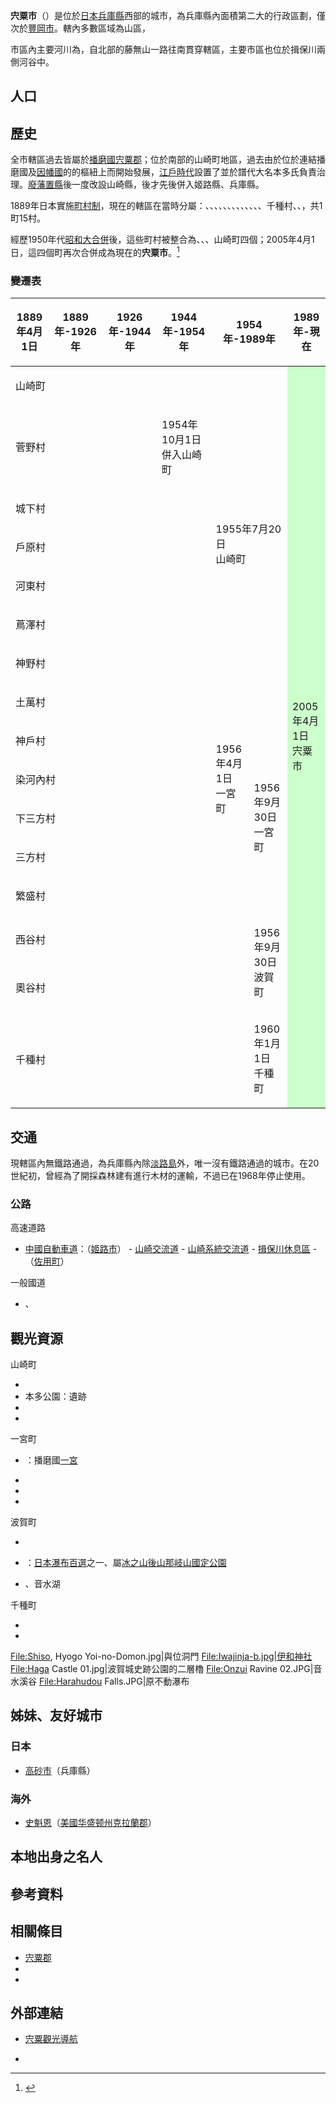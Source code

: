 {{日本都市
| 自治體名=宍粟市
| 圖像=[[File:Banshu_Yamasaki_Iris_garden_in_2013-6-16_No,44.JPG|240px]]
| 圖像說明=[[播州山崎花菖蒲園|播州山崎花菖蒲園]]
| 市章=[[File:Shiso_Hyogo_chapter.JPG|100px]]
| 日文原名=宍粟市
| 平假名=しそうし
| 羅馬字拼音=Shisō-shi
| 都道府縣=兵庫縣
| 支廳=
| 編號= 28227-8 
| 面積=658.54
| 邊界未定=
| 人口=39,347<ref>{{Cite web| url=http://www.city.shiso.lg.jp/| title=人口、世代數| publisher=宍粟市政府| accessdate=2017-01-13| archive-date=2017-01-04| archive-url=https://web.archive.org/web/20170104080429/http://www.city.shiso.lg.jp/| dead-url=yes}}</ref>
| 統計時間=2016年12月31日
| 自治體=[[養父市|養父市]]、[[朝來市|朝來市]]、[[龍野市|龍野市]]、[[姬路市|姬路市]]、[[神河町|神河町]]、[[佐用町|佐用町]]<br>'''[[岡山縣|岡山縣]]'''：[[美作市|美作市]]、[[西粟倉村|西粟倉村]]<br>'''[[鳥取縣|鳥取縣]]'''：[[若櫻町|若櫻町]]
| 樹=[[山毛櫸|山毛櫸]]
| 花=[[日本百合|日本百合]]
| 其他象徵物=
| 其他象徵=
| 市長=福元晶三
| 卸任日期=2017年5月15日
| 郵遞區號=671-2593
| 所在地=宍粟市山崎町今宿6番地
| 電話號碼=790-62-8511
| 外部連結= http://www.city.shiso.lg.jp/ 
| 經度=
| 緯度=
| 地圖=[[File:Shisou_in_Hyogo_Prefecture_Ja.svg|250px]]
| 註記=
}}
'''宍粟市'''（{{jpn|j=宍粟市|hg=しそうし|rm=Shisō shi|f=y}}）是位於[[日本|日本]][[兵庫縣|兵庫縣]]西部的城市，為兵庫縣內面積第二大的行政區劃，僅次於[[豐岡市|豐岡市]]。轄內多數區域為山區，

市區內主要河川為{{tsl|ja|揖保川}}，自北部的藤無山一路往南貫穿轄區，主要市區也位於揖保川兩側河谷中。

== 人口 ==

{{日本人口統計|location=Shiso, Hyogo}}

== 歷史 ==
全市轄區過去皆屬於[[播磨國|播磨國]][[宍粟郡|宍粟郡]]；位於南部的山崎町地區，過去由於位於連結播磨國及[[因幡國|因幡國]]的{{Tsl|ja|因幡街道}}的樞紐上而開始發展，[[江戶時代|江戶時代]]設置了{{tsl|ja|山崎藩}}並於譜代大名本多氏負責治理。[[廢藩置縣|廢藩置縣]]後一度改設山崎縣，後才先後併入姬路縣、兵庫縣。

1889年日本實施[[町村制|町村制]]，現在的轄區在當時分屬：{{tsl|ja|山崎町 (兵庫県)|山崎町 (兵庫縣)|山崎町}}、{{tsl|ja|城下村 (兵庫県)|城下村 (兵庫縣)|城下村}}、{{tsl|ja|戸原村|戶原村}}、{{tsl|ja|河東村 (兵庫県)|河東村 (兵庫縣)|河東村}}、{{tsl|ja|蔦澤村}}、{{tsl|ja|神野村 (兵庫県宍粟郡|神野村 (兵庫縣宍粟郡|神野村}}、{{tsl|ja|神戸村 (兵庫県)|神戶村 (兵庫縣)|神戶村}}、{{tsl|ja|染河内村|染河內村}}、{{tsl|ja|下三方村|下三方村}}、{{tsl|ja|三方村 (兵庫県宍粟郡)|三方村 (兵庫縣宍粟郡)|三方村}}、{{tsl|ja|繁盛村}}、{{tsl|ja|西谷村 (兵庫県宍粟郡)|西谷村 (兵庫縣宍粟郡)|西谷村}}、{{tsl|ja|奥谷村 (兵庫県)|奧谷村 (兵庫縣)|奧谷村}}、千種村、{{tsl|ja|土万村}}、{{tsl|ja|菅野村 (兵庫県宍粟郡)|菅野村 (兵庫縣宍粟郡)|菅野村}}，共1町15村。

經歷1950年代[[市町村合併|昭和大合併]]後，這些町村被整合為{{Tsl|ja|一宮町 (兵庫県宍粟郡)|一宮町 (兵庫縣宍粟郡)|一宮町}}、{{Tsl|ja|千種町 (兵庫県)|千種町 (兵庫縣)|千種町}}、{{tsl|ja|波賀町}}、山崎町四個；2005年4月1日，這四個町再次合併成為現在的'''宍粟市'''。<ref>{{Cite web| url=http://www.city.shiso.lg.jp/shiseijoho/shisoshishokai/sisoshinitsuite/1386814147301.html| title=沿革| publisher=宍粟市政府| language=ja| accessdate=2017-01-13| archive-date=2016-07-18| archive-url=https://web.archive.org/web/20160718230141/http://www.city.shiso.lg.jp/shiseijoho/shisoshishokai/sisoshinitsuite/1386814147301.html| dead-url=no}}</ref>

=== 變遷表 ===
{| class="wikitable" style="font-size:x-small"
! 1889年4月1日
! 1889年-1926年
! 1926年-1944年
! 1944年-1954年
! colspan=2 | 1954年-1989年
! 1989年-現在
! 現在
|-
| colspan=4 | 山崎町
| rowspan=8 colspan=2 | 1955年7月20日<br />山崎町
| rowspan=16 colspan=2 style="background-color:#cfc;" | 2005年4月1日<br />宍粟市
|-
| colspan=3 | 菅野村
| 1954年10月1日<br />併入山崎町
|-
| colspan=4 | 城下村
|-
| colspan=4 | 戶原村
|-
| colspan=4 | 河東村
|-
| colspan=4 | 蔦澤村
|-
| colspan=4 | 神野村
|-
| colspan=4 | 土萬村
|-
| colspan=4 | 神戶村
| rowspan=3 | 1956年4月1日<br />一宮町
| rowspan=5 | 1956年9月30日<br />一宮町
|-
| colspan=4 | 染河內村
|-
| colspan=4 | 下三方村
|-
| colspan=5 | 三方村
|-
| colspan=5 | 繁盛村
|-
| colspan=5 | 西谷村
| rowspan=2 | 1956年9月30日<br />波賀町
|-
| colspan=5 | 奧谷村
|-
| colspan=5 | 千種村
| 1960年1月1日<br />千種町
|}

== 交通 ==
現轄區內無鐵路通過，為兵庫縣內除[[淡路島|淡路島]]外，唯一沒有鐵路通過的城市。在20世紀初，曾經為了開採森林建有{{tsl|ja|波賀森林鉄道|波賀森林鐵道}}進行木材的運輸，不過已在1968年停止使用。

=== 公路 ===
; 高速道路 
* [[中國自動車道|中國自動車道]]：（[[姬路市|姬路市]]） - [[山崎IC_(兵庫縣)|山崎交流道]] - [[山崎JCT|山崎系統交流道]] - [[揖保川停車區|揖保川休息區]] - （[[佐用町|佐用町]]）

; 一般國道
* {{tsl|ja|国道29号|國道29號}}、{{tsl|ja|国道429号|國道429號}}

== 觀光資源 ==
; 山崎町
* {{tsl|ja|播州山崎花菖蒲園}}
* 本多公園：{{tsl|ja|山崎城 (播磨国)|山崎城 (播磨國)|山崎城}}遺跡
* {{tsl|ja|山崎アウトドアランド|山崎戶外樂園}}
* {{tsl|ja|与位の洞門|與位洞門}}

; 一宮町
* {{tsl|ja|伊和神社}}：播磨國[[一宮|一宮]]
* {{tsl|ja|御形神社}}
* {{tsl|ja|福知渓谷|福知溪谷}}
* {{tsl|ja|一宮温泉|一宮溫泉}}

; 波賀町
* {{tsl|ja|波賀城史跡公園}}
* {{tsl|ja|原不動滝|原不動瀑布}}：[[日本瀑布百選|日本瀑布百選]]之一、屬[[冰之山後山那岐山國定公園|冰之山後山那岐山國定公園]]
* {{tsl|ja|音水渓谷|音水溪谷}}、音水湖

; 千種町
* {{tsl|ja|ちくさ高原|千種高原}}
* {{tsl|ja|ちくさ高原ゆり園|千種高原百合園}}

<gallery widths=200px heights=200px>
File:Shiso, Hyogo Yoi-no-Domon.jpg|與位洞門
File:Iwajinja-b.jpg|伊和神社
File:Haga Castle 01.jpg|波賀城史跡公園的二層櫓
File:Onzui Ravine 02.JPG|音水溪谷
File:Harahudou Falls.JPG|原不動瀑布
</gallery>

== 姊妹、友好城市 ==
===日本===
* [[高砂市|高砂市]]（兵庫縣）

===海外===
* {{Flagicon|USA}} [[史魁恩_(華盛頓州)|史魁恩]]（[[美國|美國]][[华盛顿州|华盛顿州]][[克拉蘭郡_(華盛頓州)|克拉蘭郡]]）

== 本地出身之名人 ==

== 參考資料 ==
{{Reflist}}

== 相關條目 ==
{{commonscat|Shiso, Hyogo}}
* [[宍粟郡|宍粟郡]]
* {{tsl|ja|山崎藩}}
* {{tsl|ja|山崎城_(播磨国)|山崎城_(播磨國)}}

== 外部連結 ==
* {{Ja}} [http://www.shiso.or.jp/ 宍粟觀光導航]{{Wayback|url=http://www.shiso.or.jp/ |date=20170118075228 }}
* {{Ja}} {{Facebook|city.shiso.koho|宍粟市}}

{{兵庫縣}}
{{Authority control}}
